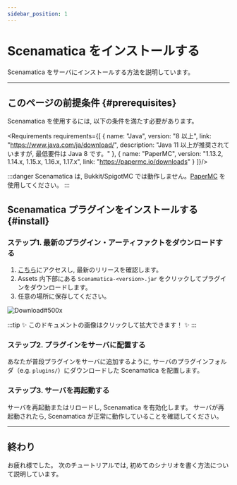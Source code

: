 ```yaml
---
sidebar_position: 1
---
```




# Scenamatica をインストールする

Scenamatica をサーバにインストールする方法を説明しています。

---

## このページの前提条件 {#prerequisites}

Scenamatica を使用するには, 以下の条件を満たす必要があります。


<Requirements requirements={[
  {
    name: "Java",
    version: "8 以上",
    link: "https://www.java.com/ja/download/",
    description: "Java 11 以上が推奨されていますが, 最低要件は Java 8 です。"
  },
  {
    name: "PaperMC",
    version: "1.13.2, 1.14.x, 1.15.x, 1.16.x, 1.17.x",
    link: "https://papermc.io/downloads"
  }
]}/>

:::danger
Scenamatica は, Bukkit/SpigotMC では動作しません。[PaperMC](https://papermc.io/) を使用してください。
:::

## Scenamatica プラグインをインストールする {#install}

### ステップ1. 最新のプラグイン・アーティファクトをダウンロードする

1. [こちら](https://github.com/TeamKUN/Scenamatica/releases/latest)にアクセスし, 最新のリリースを確認します。
2. Assets 内下部にある `Scenamatica-<version>.jar` をクリックしてプラグインをダウンロードします。
3. 任意の場所に保存してください。

![Download#500x](images/installation/download.png)

:::tip
✨ このドキュメントの画像はクリックして拡大できます！ ✨
:::

### ステップ2. プラグインをサーバに配置する

あなたが普段プラグインをサーバに追加するように, サーバのプラグインフォルダ（e.g. `plugins/`）にダウンロードした Scenamatica を配置します。

### ステップ3. サーバを再起動する

サーバを再起動またはリロードし, Scenamatica を有効化します。
サーバが再起動されたら, Scenamatica が正常に動作していることを確認してください。

---

## 終わり

お疲れ様でした。
次のチュートリアルでは, 初めてのシナリオを書く方法について説明しています。

<BelowDocument docId="getting-started/tutorials/writing-my-first-scenario"
               label="チュートリアル：初めてのシナリオを書く"
               tutorial
/>
